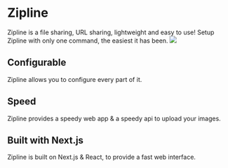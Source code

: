 
# Zipline
Zipline is a file sharing, URL sharing, lightweight and easy to use! Setup Zipline with only one command, the easiest it has been.
<Image src={preview} height={983} width={1920} placeholder='blur'/>

## Configurable  
Zipline allows you to configure every part of it.    

## Speed 
Zipline provides a speedy web app & a speedy api to upload your images.    

## Built with Next.js
Zipline is built on Next.js & React, to provide a fast web interface.
